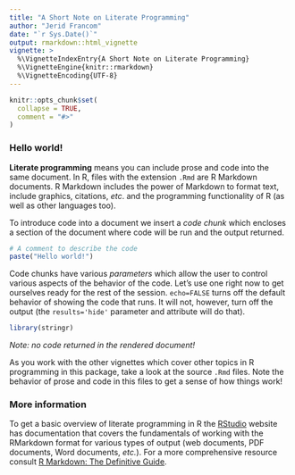 ```yaml
---
title: "A Short Note on Literate Programming"
author: "Jerid Francom"
date: "`r Sys.Date()`"
output: rmarkdown::html_vignette
vignette: >
  %\VignetteIndexEntry{A Short Note on Literate Programming}
  %\VignetteEngine{knitr::rmarkdown}
  %\VignetteEncoding{UTF-8}
---
```


```r
knitr::opts_chunk$set(
  collapse = TRUE,
  comment = "#>"
)
```

### Hello world!

**Literate programming** means you can include prose and code into the same document. In R, files with the extension `.Rmd` are R Markdown documents. R Markdown includes the power of Markdown to format text, include graphics, citations, *etc*. and the programming functionality of R (as well as other languages too).

To introduce code into a document we insert a *code chunk* which encloses a section of the document where code will be run and the output returned.

```r
# A comment to describe the code
paste("Hello world!")
```

Code chunks have various *parameters* which allow the user to control various aspects of the behavior of the code. Let's use one right now to get ourselves ready for the rest of the session. `echo=FALSE` turns off the default behavior of showing the code that runs. It will not, however, turn off the output (the `results='hide'` parameter and attribute will do that). 

```r
library(stringr)
```

*Note: no code returned in the rendered document!*

As you work with the other vignettes which cover other topics in R programming in this package, take a look at the source `.Rmd` files. Note the behavior of prose and code in this files to get a sense of how things work!

### More information

To get a basic overview of literate programming in R the [RStudio](https://rmarkdown.rstudio.com) website has documentation that covers the fundamentals of working with the RMarkdown format for various types of output (web documents, PDF documents, Word documents, *etc.*). For a more comprehensive resource consult [R Markdown: The Definitive Guide](https://bookdown.org/yihui/rmarkdown/). 
